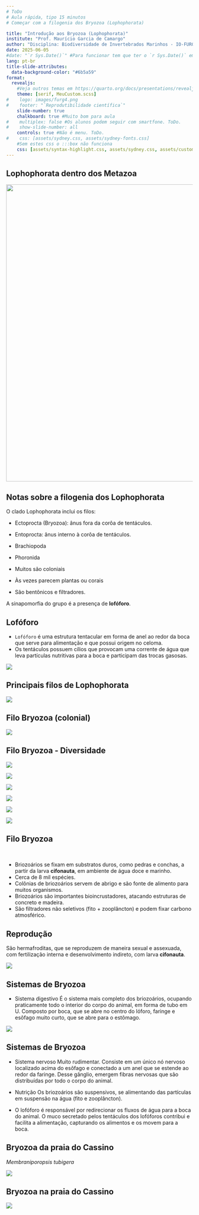 ```yaml
---
# ToDo
# Aula rápida, tipo 15 minutos
# Começar com a filogenia dos Bryozoa (Lophophorata)

title: "Introdução aos Bryozoa (Lophophorata)"
institute: "Prof. Maurício Garcia de Camargo"
author: "Disciplina: Biodiversidade de Invertebrados Marinhos - IO-FURG"
date: 2025-06-05
#date: "`r Sys.Date()`" #Para funcionar tem que ter o `r Sys.Date()` em qualquer lugar do corpo (atualmente está no footer do primeiro slide)
lang: pt-br
title-slide-attributes:
  data-background-color: "#6b5a59"
format: 
  revealjs:
    #Veja outros temas em https://quarto.org/docs/presentations/revealjs/themes.html
    theme: [serif, MeuCustom.scss]
#    logo: images/furg4.png
#    footer: "`Reprodutibilidade científica`"
    slide-number: true
    chalkboard: true #Muito bom para aula
#    multiplex: false #Os alunos podem seguir com smartfone. ToDo.
#    show-slide-number: all
    controls: true #Não é menu. ToDo.
#    css: [assets/sydney.css, assets/sydney-fonts.css]
    #Sem estes css o :::box não funciona
    css: [assets/syntax-highlight.css, assets/sydney.css, assets/custom.css, assets/sydney-fonts.css]
---
```


## Lophophorata dentro dos Metazoa {.smaller .scrollable}

![](images/Filogenia2020.png){width="800" height="800"}

## Notas sobre a filogenia dos Lophophorata

O clado Lophophorata inclui os filos:

-   Ectoprocta (Bryozoa): ânus fora da corôa de tentáculos.

-   Entoprocta: ânus interno à corôa de tentáculos.

-   Brachiopoda

-   Phoronida

-   Muitos são coloniais

-   Às vezes parecem plantas ou corais

-   São bentônicos e filtradores.

A sinapomorfia do grupo é a presença de **lofóforo**.

## Lofóforo {.smaller}

-   `Lofóforo` é uma estrutura tentacular em forma de anel ao redor da boca que serve para alimentação e que possui origem no celoma.
-   Os tentáculos possuem cílios que provocam uma corrente de água que leva partículas nutritivas para a boca e participam das trocas gasosas.

![](images/Lofoforo.jpg){fig-align="\"center"}

## Principais filos de Lophophorata

![](images/Lopho3filos.png)

## Filo Bryozoa (colonial)

![](images/BryozoaColonia.png)

## Filo Bryozoa - Diversidade

::: {layout="[[1,1,1], [1,1,1]]"}
![](images/Bryoz1.png)

![](images/Bryoz2.png)

![](images/Bryoz3.png)

![](images/Bryoz4.png)

![](images/Bryoz5.png)

![](images/Bryoz6.png)
:::

## Filo Bryozoa {.smaller}

<br>

-   Briozoários se fixam em substratos duros, como pedras e conchas, a partir da larva **cifonauta**, em ambiente de água doce e marinho.
-   Cerca de 8 mil espécies.
-   Colônias de briozoários servem de abrigo e são fonte de alimento para muitos organismos.
-   Briozoários são importantes bioincrustadores, atacando estruturas de concreto e madeira.
-   São filtradores não seletivos (fito + zooplâncton) e podem fixar carbono atmosférico.

## Reprodução

São hermafroditas, que se reproduzem de maneira sexual e assexuada, com fertilização interna e desenvolvimento indireto, com larva **cifonauta**.

![](images/BryozRepro.png){fig-align="\"center"}

## Sistemas de Bryozoa {.smaller}

-   Sistema digestivo É o sistema mais completo dos briozoários, ocupando praticamente todo o interior do corpo do animal, em forma de tubo em U. Composto por boca, que se abre no centro do lóforo, faringe e esôfago muito curto, que se abre para o estômago.

![](images/Lofoforo.jpg){fig-align="\"center"}

## Sistemas de Bryozoa {.smaller}

-   Sistema nervoso Muito rudimentar. Consiste em um único nó nervoso localizado acima do esôfago e conectado a um anel que se estende ao redor da faringe. Desse gânglio, emergem fibras nervosas que são distribuídas por todo o corpo do animal.

-   Nutrição Os briozoários são suspensivos, se alimentando das partículas em suspensão na água (fito e zooplâncton).

-   O lofóforo é responsável por redirecionar os fluxos de água para a boca do animal. O muco secretado pelos tentáculos dos lofóforos contribui e facilita a alimentação, capturando os alimentos e os movem para a boca.

## Bryozoa da praia do Cassino

*Membraniporopsis tubigera*

![](images/BryozCass1.png){fig-align="\"center"}

## Bryozoa na praia do Cassino

![](images/BryozCass2.png){fig-align="\"center"}
